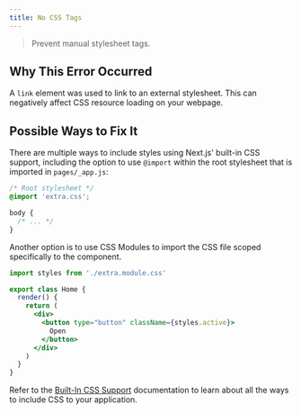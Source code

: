 ```yaml
---
title: No CSS Tags
---
```


> Prevent manual stylesheet tags.

## Why This Error Occurred

A `link` element was used to link to an external stylesheet. This can negatively affect CSS resource loading on your webpage.

## Possible Ways to Fix It

There are multiple ways to include styles using Next.js' built-in CSS support, including the option to use `@import` within the root stylesheet that is imported in `pages/_app.js`:

```css filename="styles.css"
/* Root stylesheet */
@import 'extra.css';

body {
  /* ... */
}
```

Another option is to use CSS Modules to import the CSS file scoped specifically to the component.

```jsx filename="pages/index.js"
import styles from './extra.module.css'

export class Home {
  render() {
    return (
      <div>
        <button type="button" className={styles.active}>
          Open
        </button>
      </div>
    )
  }
}
```

Refer to the [Built-In CSS Support](/docs/app/getting-started/css) documentation to learn about all the ways to include CSS to your application.
